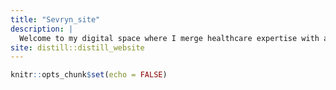 ---
title: "Sevryn_site"
description: |
  Welcome to my digital space where I merge healthcare expertise with a passion for data and design. Here, you’ll find insights into health data analytics, reflections on my journey in nursing, and explorations of how data can transform patient care. Dive into my blog for latest updates, visit the portfolio section to see my projects, or learn more about my background on the About page. Enjoy your stay!
site: distill::distill_website
---

```{r setup, include=FALSE}
knitr::opts_chunk$set(echo = FALSE)
```
